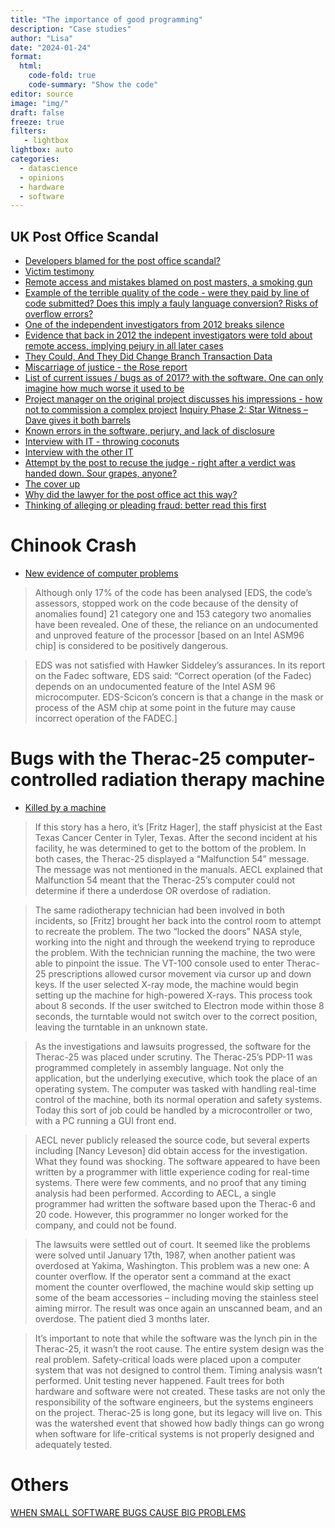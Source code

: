 ```yaml
---
title: "The importance of good programming"
description: "Case studies"
author: "Lisa"
date: "2024-01-24"
format:
  html:
    code-fold: true
    code-summary: "Show the code"
editor: source
image: "img/"
draft: false
freeze: true
filters:
   - lightbox
lightbox: auto
categories:
  - datascience
  - opinions
  - hardware
  - software
---
```


## UK Post Office Scandal 

- [Developers blamed for the post office scandal?](https://www.youtube.com/watch?v=h3UIdGRBGlY) 
- [Victim testimony](https://www.postofficetrial.com/2019/01/victims-testimony.html)
- [Remote access and mistakes blamed on post masters, a smoking gun](https://www.postofficetrial.com/2019/03/the-smoking-gun.html) 
- [Example of the terrible quality of the code - were they paid by line of code submitted? Does this imply a fauly language conversion? Risks of overflow errors?](https://www.reddit.com/r/it/s/i5NE3qQgv0)
- [One of the independent investigators from 2012 breaks silence](https://www.postofficetrial.com/2019/12/second-sights-ron-warmington-breaks-his.html?m=1)
- [Evidence that back in 2012 the indepent investigators were told about remote access, implying pejury in all later cases](https://www.postofficetrial.com/2021/07/second-sight-were-told-about-remote.html?m=1)
- [They Could, And They Did Change Branch Transaction Data](https://www.postofficetrial.com/2019/03/horizon-trial-day-4-day-of-two-halves.html?m=1)
- [Miscarriage of justice - the Rose report](https://www.postofficetrial.com/2019/03/miscarriages-of-justice.html?m=1)
- [List of current issues / bugs as of 2017? with the software. One can only imagine how much worse it used to be](https://www.postofficescandal.uk/post/current-post-office-horizon-it-issues/)
- [Project manager on the original project discusses his impressions - how not to commission a complex project](https://www.postofficescandal.uk/post/how-not-to-commission-a-complex-it-project/)
[Inquiry Phase 2: Star Witness – Dave gives it both barrels](https://www.postofficescandal.uk/post/inquiry-phase-2-star-witness-dave-gives-it-both-barrels/)
- [Known errors in the software, perjury, and lack of disclosure](https://www.postofficetrial.com/2019/03/horizon-trial-day-5-he-had-loaded-gun.html)
- [Interview with IT - throwing coconuts](https://www.postofficetrial.com/2019/06/horizon-trial-day-16-that-surprises-me.html)
- [Interview with the other IT](https://www.postofficetrial.com/2019/06/horizon-trial-day-18-dr-robert.html)
- [Attempt by the post to recuse the judge - right after a verdict was handed down. Sour grapes, anyone?](https://www.postofficetrial.com/2019/04/bates-v-post-office-recusal-judgment_9.html)
- [The cover up](https://www.postofficetrial.com/2020/07/the-post-office-cover-up-part-2-they.html)
- [Why did the lawyer for the post office act this way?](https://www.postofficetrial.com/2019/03/why-did-post-office-accuse-aakash-patny.html)
- [Thinking of alleging or pleading fraud: better read this first](https://www.civillitigationbrief.com/2015/07/23/thinking-of-alleging-or-pleading-fraud-better-read-this-first/)

# Chinook Crash 

- [New evidence of computer problems](https://www.computerweekly.com/blog/Public-Sector-IT/Chinook-Mk2-we-publish-new-evidence-of-computer-problems)

>  Although only 17% of the code has been analysed [EDS, the code’s assessors, stopped work on the code because of the density of anomalies found] 21 category one and 153 category two anomalies have been revealed. One of these, the reliance on an undocumented and unproved feature of the processor [based on an Intel ASM96 chip] is considered to be positively dangerous. 

> EDS was not satisfied with Hawker Siddeley’s assurances. In its report on the Fadec software, EDS said: “Correct operation (of the Fadec) depends on an undocumented feature of the Intel ASM 96 microcomputer. EDS-Scicon’s concern is that a change in the mask or process of the ASM chip at some point in the future may cause incorrect operation of the FADEC.]


# Bugs with the Therac-25 computer-controlled radiation therapy machine

- [Killed by a machine](https://hackaday.com/2015/10/26/killed-by-a-machine-the-therac-25/)

> If this story has a hero, it’s [Fritz Hager], the staff physicist at the East Texas Cancer Center in Tyler, Texas. After the second incident at his facility, he was determined to get to the bottom of the problem. In both cases, the Therac-25 displayed a “Malfunction 54” message. The message was not mentioned in the manuals. AECL explained that Malfunction 54 meant that the Therac-25’s computer could not determine if there a underdose OR overdose of radiation.

> The same radiotherapy technician had been involved in both incidents, so [Fritz] brought her back into the control room to attempt to recreate the problem. The two “locked the doors” NASA style, working into the night and through the weekend trying to reproduce the problem. With the technician running the machine, the two were able to pinpoint the issue. The VT-100 console used to enter Therac-25 prescriptions allowed cursor movement via cursor up and down keys. If the user selected X-ray mode, the machine would begin setting up the machine for high-powered X-rays. This process took about 8 seconds. If the user switched to Electron mode within those 8 seconds, the turntable would not switch over to the correct position, leaving the turntable in an unknown state.

> As the investigations and lawsuits progressed, the software for the Therac-25 was placed under scrutiny. The Therac-25’s PDP-11 was programmed completely in assembly language. Not only the application, but the underlying executive, which took the place of an operating system. The computer was tasked with handling real-time control of the machine, both its normal operation and safety systems. Today this sort of job could be handled by a microcontroller or two, with a PC running a GUI front end.

> AECL never publicly released the source code, but several experts including [Nancy Leveson] did obtain access for the investigation. What they found was shocking. The software appeared to have been written by a programmer with little experience coding for real-time systems. There were few comments, and no proof that any timing analysis had been performed. According to AECL, a single programmer had written the software based upon the Therac-6 and 20 code. However, this programmer no longer worked for the company, and could not be found.

> The lawsuits were settled out of court. It seemed like the problems were solved until January 17th, 1987, when another patient was overdosed at Yakima, Washington. This problem was a new one: A counter overflow. If the operator sent a command at the exact moment the counter overflowed, the machine would skip setting up some of the beam accessories – including moving the stainless steel aiming mirror. The result was once again an unscanned beam, and an overdose. The patient died 3 months later.

> It’s important to note that while the software was the lynch pin in the Therac-25, it wasn’t the root cause. The entire system design was the real problem. Safety-critical loads were placed upon a computer system that was not designed to control them. Timing analysis wasn’t performed. Unit testing never happened. Fault trees for both hardware and software were not created. These tasks are not only the responsibility of the software engineers, but the systems engineers on the project. Therac-25 is long gone, but its legacy will live on. This was the watershed event that showed how badly things can go wrong when software for life-critical systems is not properly designed and adequately tested.

# Others

[WHEN SMALL SOFTWARE BUGS CAUSE BIG PROBLEMS](https://blog.grio.com/2021/07/when-small-software-bugs-cause-big-problems.html)